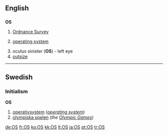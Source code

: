 {{also|Appendix:Variations of "os"}}

==English==
==={{initialism}}===
'''OS'''

# [[Ordnance Survey]]
# {{software}} [[operating system]]
# oculus sinister ('''OS''') - left eye
# [[outsize]]

----

==Swedish==
===Initialism===
'''OS'''

#[[operativsystem]] (''[[operating system]]'')
#[[olympiska spelen]] (''the [[Olympic Games]]'')

[[de:OS]]
[[fr:OS]]
[[ko:OS]]
[[kk:OS]]
[[lt:OS]]
[[ja:OS]]
[[pt:OS]]
[[tr:OS]]